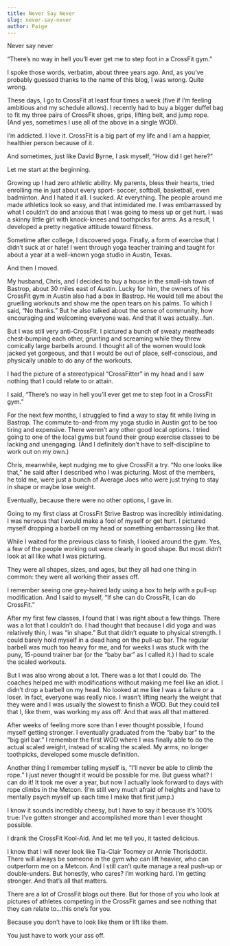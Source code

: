 ```yaml
---
title: Never Say Never
slug: never-say-never
author: Paige
---
```


Never say never

“There’s no way in hell you’ll ever get me to step foot in a CrossFit gym.”

 I spoke those words, verbatim, about three years ago. And, as you’ve probably guessed thanks to the name of this blog, I was wrong. Quite wrong. 

These days, I go to CrossFit at least four times a week (five if I’m feeling ambitious and my schedule allows). I recently had to buy a bigger duffel bag to fit my three pairs of CrossFit shoes, grips, lifting belt, and jump rope. (And yes, sometimes I use all of the above in a single WOD).

I’m addicted.  I love it.  CrossFit is a big part of my life and I am a happier, healthier person because of it. 

And sometimes, just like David Byrne, I ask myself, “How did I get here?” 


Let me start at the beginning. 

Growing up I had zero athletic ability.  My parents, bless their hearts, tried enrolling me in just about every sport- soccer, softball, basketball, even badminton.  And I hated it all. I sucked.  At everything.  The people around me made athletics look so easy, and that intimidated me.  I was embarrassed by what I couldn’t do and anxious that I was going to mess up or get hurt.  I was a skinny little girl with knock-knees and toothpicks for arms. As a result, I developed a pretty negative attitude toward fitness. 

Sometime after college, I discovered yoga.  Finally, a form of exercise that I didn’t suck at or hate!  I went through yoga teacher training and taught for about a year at a well-known yoga studio in Austin, Texas.  

And then I moved.  

My husband, Chris, and I decided to buy a house in the small-ish town of Bastrop, about 30 miles east of Austin.  Lucky for him, the owners of his CrossFit gym in Austin also had a box in Bastrop.  He would tell me about the gruelling workouts and show me the open tears on his palms. To which I said, “No thanks.”
 But he also talked about the sense of community, how encouraging and welcoming everyone was. And that it was actually...fun.   

But I was still very anti-CrossFit. I pictured a bunch of sweaty meatheads chest-bumping each other, grunting and screaming while they threw comically large barbells around.  I thought all of the women would look jacked yet gorgeous, and that I would be out of place, self-conscious, and physically unable to do any of the workouts. 

I had the picture of a stereotypical “CrossFitter” in my head and I saw nothing that I could relate to or attain. 

I said, “There’s no way in hell you’ll ever get me to step foot in a CrossFit gym.” 

For the next few months, I struggled to find a way to stay fit while living in Bastrop.  The commute to-and-from my yoga studio in Austin got to be too tiring and expensive.  There weren’t any other good local options.  I tried going to one of the local gyms but found their group exercise classes to be lacking and unengaging. (And I definitely don’t have to self-discipline to work out on my own.) 

Chris, meanwhile, kept nudging me to give CrossFit a try.  “No one looks like that,” he said after I described who I was picturing.  Most of the members, he told me, were just a bunch of Average Joes who were just trying to stay in shape or maybe lose weight.  

Eventually, because there were no other options, I gave in.  

Going to my first class at CrossFit Strive Bastrop was incredibly intimidating.  I was nervous that I would make a fool of myself or get hurt. I pictured myself dropping a barbell on my head or something embarrassing like that. 

While I waited for the previous class to finish, I looked around the gym.  Yes, a few of the people working out were clearly in good shape.  But most didn’t look at all like what I was picturing. 

They were all shapes, sizes, and ages, but they all had one thing in common: they were all working their asses off. 

I remember seeing one grey-haired lady using a box to help with a pull-up modification.  And I said to myself, “If she can do CrossFit, I can do CrossFit.” 

After my first few classes, I found that I was right about a few things.  There was a lot that I couldn’t do.  I had thought that because I did yoga and was relatively thin, I was “in shape.”  But that didn’t equate to physical strength. I could barely hold myself in a dead hang on the pull-up bar. The regular barbell was much too heavy for me, and for weeks I was stuck with the puny, 15-pound trainer bar (or the “baby bar” as I called it.)  I had to scale the scaled workouts. 

But I was also wrong about a lot. There was a lot that I could do.  The coaches helped me with modifications without making me feel like an idiot. I didn’t drop a barbell on my head.  No looked at me like I was a failure or a loser.  In fact, everyone was really nice. I wasn’t lifting nearly the weight that they were and I was usually the slowest to finish a WOD. But they could tell that I, like them, was working my ass off.  And that was all that mattered. 

After weeks of feeling more sore than I ever thought possible, I found myself getting stronger. I eventually graduated from the “baby bar” to the “big girl bar.” I remember the first WOD where I was finally able to do the actual scaled weight, instead of scaling the scaled.  My arms, no longer toothpicks, developed some muscle definition. 

Another thing I remember telling myself is, “I’ll never be able to climb the rope.”  I just never thought it would be possible for me.  But guess what? I can do it! It took me over a year, but now I actually look forward to days with rope climbs in the Metcon. (I’m still very much afraid of heights and have to mentally psych myself up each time I make that first jump.) 

I know it sounds incredibly cheesy, but I have to say it because it’s 100% true: I’ve gotten stronger and accomplished more than I ever thought possible.  

I drank the CrossFit Kool-Aid. And let me tell you, it tasted delicious. 

I know that I will never look like Tia-Clair Toomey or Annie Thorisdottir.  There will always be someone in the gym who can lift heavier, who can outperform me on a Metcon. And I still can’t quite manage a real push-up or double-unders.  But honestly, who cares? I’m working hard. I’m getting stronger. And that’s all that matters. 

There are a lot of CrossFit blogs out there. But for those of you who look at pictures of athletes competing in the CrossFit games and see nothing that they can relate to...this one’s for you.  

Because you don’t have to look like them or lift like them. 

You just have to work your ass off. 

